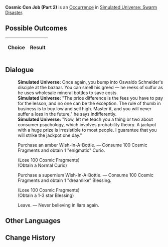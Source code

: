 {{Simulated Universe Event Infobox
|title         = Cosmic Con Job (Part 2)
|image         = Random Event Profiteer.png
|type          =
|domains_su    = Occurrence
|domains_ext   = 
|domains_swarm = Occurrence
|domains_gng   = 
|requirements  =
|prev          = {{tx}}
|next          = {{tx}}
|indexRewards  =
|characters    = 
}}
'''Cosmic Con Job (Part 2)''' is an [[Simulated Universe/Occurrence|Occurrence]] in [[Simulated Universe: Swarm Disaster]].

==Possible Outcomes==
{| class="article-table"
!Choice
!Result

|}

<!--
==Gameplay Notes==

-->
==Dialogue==
{{Dialogue Start}}
:'''Simulated Universe:''' Once again, you bump into Oswaldo Schneider's disciple at the bazaar. You can smell his greed &mdash; he reeks of sulfur as he uses wholesale mineral bottles to save costs.
:'''Simulated Universe:''' "The price difference is the fees you have to pay for the lesson, and no one can be the exception. The rule of thumb in business is to buy low and sell high. Master it, and you will never suffer a loss in the future," he says indifferently.
:'''Simulated Universe:''' "Now, let me teach you a thing or two about consumer psychology, which involves probability theory. A jackpot with a huge prize is irresistible to most people. I guarantee that you will strike the jackpot one day."
:{{DIcon|Star}} Purchase an amber Wish-In-A-Bottle. &mdash; Consume 100 Cosmic Fragments and obtain 1 "enigmatic" Curio.
:;(Lose 100 Cosmic Fragments)
:;(Obtain a Normal Curio)
:{{DIcon|Star}} Purchase a supernium Wish-In-A-Bottle. &mdash; Consume 100 Cosmic Fragments and obtain 1 "dreamlike" Blessing.
:;(Lose 100 Cosmic Fragments)
:;(Obtain a 1-3 star Blessing)
:{{DIcon|Star}} Leave. &mdash; Never believing in liars again.
{{Dialogue End}}

==Other Languages==
{{Other Languages
|en   = Cosmic Con Job (Part 2)
|zhs  = 银河忽悠（其二）
|zht  = 銀河唬人（其二）
|ja   = {{Rubi|銀河|ぎんが}}のペテン{{Rubi|師|し}}（その2）
|ko   = 은하 사기 (2)
|es   = Engaño galáctico (II)
|fr   = Escroquerie intergalactique (partie&nbsp;2)
|ru   = Галактический торговец II
|th   = กลลวงแห่งกาแล็กซี (2)
|vi   = Lừa Gạt Ngân Hà 2
|de   = Galaktischer Abzocker (Teil 2)
|id   = Penipu Galaksi (2)
|pt   = Golpe Cósmico (Parte 2)
}}

==Change History==
{{Change History|1.3}}
